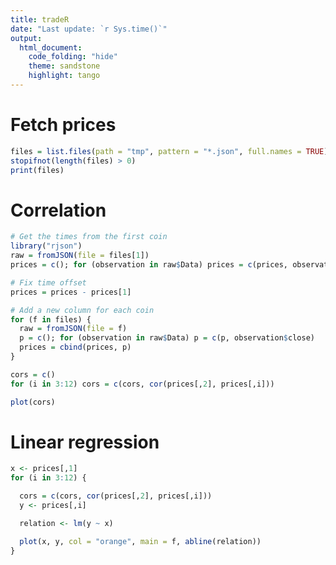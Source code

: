 ```yaml
---
title: tradeR
date: "Last update: `r Sys.time()`"
output:
  html_document:
    code_folding: "hide"
    theme: sandstone
    highlight: tango
---
```


# Fetch prices
```r
files = list.files(path = "tmp", pattern = "*.json", full.names = TRUE)
stopifnot(length(files) > 0)
print(files)
```

# Correlation
```r
# Get the times from the first coin
library("rjson")
raw = fromJSON(file = files[1])
prices = c(); for (observation in raw$Data) prices = c(prices, observation$time)

# Fix time offset
prices = prices - prices[1]

# Add a new column for each coin
for (f in files) {
  raw = fromJSON(file = f)
  p = c(); for (observation in raw$Data) p = c(p, observation$close)
  prices = cbind(prices, p)
}

cors = c()
for (i in 3:12) cors = c(cors, cor(prices[,2], prices[,i]))

plot(cors)
```

# Linear regression
```r
x <- prices[,1]
for (i in 3:12) {

  cors = c(cors, cor(prices[,2], prices[,i]))
  y <- prices[,i]

  relation <- lm(y ~ x)

  plot(x, y, col = "orange", main = f, abline(relation))
}
```
